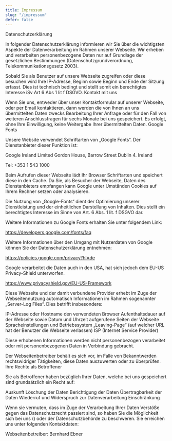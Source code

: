 ```yaml
---
title: Impressum
slug: "/impressum"
defer: false
---
```

Datenschutzerklärung

In folgender Datenschutzerklärung informieren wir Sie über die wichtigsten Aspekte der Datenverarbeitung im Rahmen unserer Webseite. Wir erheben und verarbeiten personenbezogene Daten nur auf Grundlage der gesetzlichen Bestimmungen (Datenschutzgrundverordnung, Telekommunikationsgesetz 2003).

Sobald Sie als Benutzer auf unsere Webseite zugreifen oder diese besuchen wird Ihre IP-Adresse, Beginn sowie Beginn und Ende der Sitzung erfasst. Dies ist technisch bedingt und stellt somit ein berechtigtes Interesse iSv Art 6 Abs 1 lit f DSGVO.
Kontakt mit uns

Wenn Sie uns, entweder über unser Kontaktformular auf unserer Webseite, oder per Email kontaktieren, dann werden die von Ihnen an uns übermittelten Daten zwecks Bearbeitung Ihrer Anfrage oder für den Fall von weiteren Anschlussfragen für sechs Monate bei uns gespeichert. Es erfolgt, ohne Ihre Einwilligung, keine Weitergabe Ihrer übermittelten Daten.
Google Fonts

Unsere Website verwendet Schriftarten von „Google Fonts“. Der Dienstanbieter dieser Funktion ist:

Google Ireland Limited Gordon House, Barrow Street Dublin 4. Ireland

Tel: +353 1 543 1000

Beim Aufrufen dieser Webseite lädt Ihr Browser Schriftarten und speichert diese in den Cache. Da Sie, als Besucher der Webseite, Daten des Dienstanbieters empfangen kann Google unter Umständen Cookies auf Ihrem Rechner setzen oder analysieren.

Die Nutzung von „Google-Fonts“ dient der Optimierung unserer Dienstleistung und der einheitlichen Darstellung von Inhalten. Dies stellt ein berechtigtes Interesse im Sinne von Art. 6 Abs. 1 lit. f DSGVO dar.

Weitere Informationen zu Google Fonts erhalten Sie unter folgendem Link:

<a href="https://developers.google.com/fonts/faq" target="_blank">https://developers.google.com/fonts/faq</a>

Weitere Informationen über den Umgang mit Nutzerdaten von Google können Sie der Datenschutzerklärung entnehmen:

<a href="https://policies.google.com/privacy?hl=de" target="_blank">https://policies.google.com/privacy?hl=de</a>

Google verarbeitet die Daten auch in den USA, hat sich jedoch dem
EU-US Privacy-Shield unterworfen.

<a href="https://www.privacyshield.gov/EU-US-Framework" target="_blank">https://www.privacyshield.gov/EU-US-Framework</a>

Diese Webseite und der damit verbundene Provider erhebt im Zuge der Webseitennutzung automatisch Informationen im Rahmen sogenannter „Server-Log Files“. Dies betrifft insbesondere:

IP-Adresse oder Hostname
den verwendeten Browser
Aufenthaltsdauer auf der Webseite sowie Datum und Uhrzeit
aufgerufene Seiten der Webseite
Spracheinstellungen und Betriebssystem
„Leaving-Page“ (auf welcher URL hat der Benutzer die Webseite verlassen)
ISP (Internet Service Provider)

Diese erhobenen Informationen werden nicht personenbezogen verarbeitet oder mit personenbezogenen Daten in Verbindung gebracht.

Der Webseitenbetreiber behält es sich vor, im Falle von Bekanntwerden rechtswidriger Tätigkeiten, diese Daten auszuwerten oder zu überprüfen.
Ihre Rechte als Betroffener

Sie als Betroffener haben bezüglich Ihrer Daten, welche bei uns gespeichert sind grundsätzlich ein Recht auf:

Auskunft
Löschung der Daten
Berichtigung der Daten
Übertragbarkeit der Daten
Wiederruf und Widerspruch zur Datenverarbeitung
Einschränkung

Wenn sie vermuten, dass im Zuge der Verarbeitung Ihrer Daten Verstöße gegen das Datenschutzrecht passiert sind, so haben Sie die Möglichkeit sich bei uns () oder der Datenschutzbehörde zu beschweren.
Sie erreichen uns unter folgenden Kontaktdaten:

Webseitenbetreiber: Bernhard Ebner
